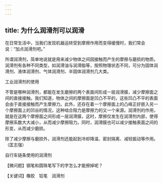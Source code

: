 ```yaml
---
---
---
```

title: 为什么润滑剂可以润滑
---




在日常生活中，当我们发现机器运转受到摩擦作用而变得缓慢时，我们常会说：“加点润滑剂吧。”

所谓润滑剂，简单地说就是用来减少物体之间因接触而产生的摩擦与磨损的物质。润滑剂有各种不同类型，如润滑油与润滑脂等，按照物理状态不同，可分为固体润滑剂、液体润滑剂、气体润滑剂、半固体润滑剂几大类。

工业润滑剂的使用



不管是哪种润滑剂，都能在发生磨擦的两个表面间形成一层润滑膜，减少摩擦面之间的直接接触。我们知道，物体之间的摩擦面是凹凸不平的，这些凹凸不平的表面会由于直接接触而产生摩擦力。此外，还存在着一个摩擦面上的凸峰正好嵌入另一个摩擦面上的凹谷的情况，这种啮合阻力是摩擦力的又一个来源。润滑剂的作用，就是在这两个摩擦面之间形成一层润滑膜，这时，摩擦仅发生在润滑剂内部，使得摩擦系数大大减小，从而减少摩擦阻力。同时，润滑膜也可以减少接触表面之间的形变，从而减少磨损。

除了减少摩擦与磨损外，润滑剂还能起到冷却降温、密封隔离、减轻振动等作用。（匡志强）

自行车链条使用的润滑剂





【微问题】钢笔和圆珠笔写下的字怎么才能擦掉呢？

【关键词】橡胶　铅笔　润滑剂
